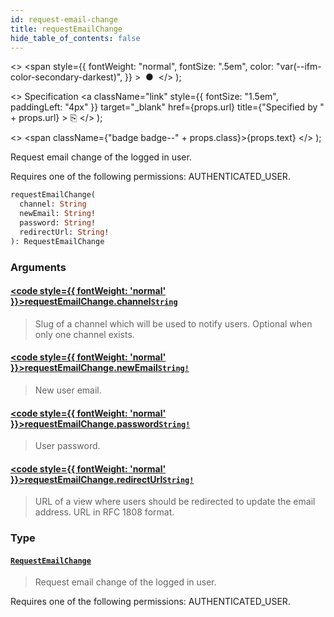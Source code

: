 ```yaml
---
id: request-email-change
title: requestEmailChange
hide_table_of_contents: false
---
```


  <>
    <span
      style={{
        fontWeight: "normal",
        fontSize: ".5em",
        color: "var(--ifm-color-secondary-darkest)",
      }}
    >
      &nbsp;●&nbsp;
    </span>
  </>
);

  <>
    Specification
    <a
      className="link"
      style={{ fontSize: "1.5em", paddingLeft: "4px" }}
      target="\_blank"
      href={props.url}
      title={"Specified by " + props.url}
    >
      ⎘
    </a>
  </>
);

  <>
    <span className={"badge badge--" + props.class}>{props.text}</span>
  </>
);

Request email change of the logged in user.

Requires one of the following permissions: AUTHENTICATED_USER.

```graphql
requestEmailChange(
  channel: String
  newEmail: String!
  password: String!
  redirectUrl: String!
): RequestEmailChange
```

### Arguments

#### [<code style={{ fontWeight: 'normal' }}>requestEmailChange.<b>channel</b></code>](#)<Bullet />[`String`](../../api-reference/miscellaneous/scalars/string) <Badge class="secondary" text="scalar"/> <Badge class="secondary" text="miscellaneous"/>

> Slug of a channel which will be used to notify users. Optional when only one channel exists.

#### [<code style={{ fontWeight: 'normal' }}>requestEmailChange.<b>newEmail</b></code>](#)<Bullet />[`String!`](../../api-reference/miscellaneous/scalars/string) <Badge class="secondary" text="non-null"/> <Badge class="secondary" text="scalar"/> <Badge class="secondary" text="miscellaneous"/>

> New user email.

#### [<code style={{ fontWeight: 'normal' }}>requestEmailChange.<b>password</b></code>](#)<Bullet />[`String!`](../../api-reference/miscellaneous/scalars/string) <Badge class="secondary" text="non-null"/> <Badge class="secondary" text="scalar"/> <Badge class="secondary" text="miscellaneous"/>

> User password.

#### [<code style={{ fontWeight: 'normal' }}>requestEmailChange.<b>redirectUrl</b></code>](#)<Bullet />[`String!`](../../api-reference/miscellaneous/scalars/string) <Badge class="secondary" text="non-null"/> <Badge class="secondary" text="scalar"/> <Badge class="secondary" text="miscellaneous"/>

> URL of a view where users should be redirected to update the email address. URL in RFC 1808 format.

### Type

#### [`RequestEmailChange`](../../api-reference/users/objects/request-email-change) <Badge class="secondary" text="object"/> <Badge class="secondary" text="users"/>

> Request email change of the logged in user.

Requires one of the following permissions: AUTHENTICATED_USER.

>
